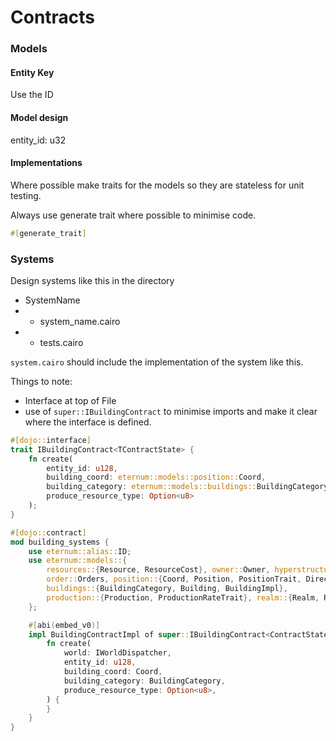 # Contracts

### Models

#### Entity Key

Use the ID

#### Model design

entity_id: u32

#### Implementations

Where possible make traits for the models so they are stateless for unit testing.

Always use generate trait where possible to minimise code.

```rust
#[generate_trait]
```

### Systems

Design systems like this in the directory

- SystemName
- - system_name.cairo
- - tests.cairo

`system.cairo` should include the implementation of the system like this.

Things to note:

- Interface at top of File
- use of `super::IBuildingContract` to minimise imports and make it clear where the interface is defined.

```rust
#[dojo::interface]
trait IBuildingContract<TContractState> {
    fn create(
        entity_id: u128,
        building_coord: eternum::models::position::Coord,
        building_category: eternum::models::buildings::BuildingCategory,
        produce_resource_type: Option<u8>
    );
}

#[dojo::contract]
mod building_systems {
    use eternum::alias::ID;
    use eternum::models::{
        resources::{Resource, ResourceCost}, owner::Owner, hyperstructure::HyperStructure,
        order::Orders, position::{Coord, Position, PositionTrait, Direction},
        buildings::{BuildingCategory, Building, BuildingImpl},
        production::{Production, ProductionRateTrait}, realm::{Realm, RealmImpl}
    };

    #[abi(embed_v0)]
    impl BuildingContractImpl of super::IBuildingContract<ContractState> {
        fn create(
            world: IWorldDispatcher,
            entity_id: u128,
            building_coord: Coord,
            building_category: BuildingCategory,
            produce_resource_type: Option<u8>,
        ) {
        }
    }
}
```
